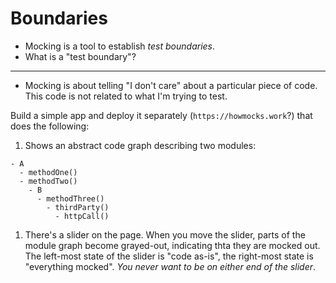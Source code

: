 # Boundaries

- Mocking is a tool to establish _test boundaries_.
- What is a "test boundary"?

---

- Mocking is about telling "I don't care" about a particular piece of code. This code is not related to what I'm trying to test.

Build a simple app and deploy it separately (`https://howmocks.work`?) that does the following:

1. Shows an abstract code graph describing two modules:

```
- A
  - methodOne()
  - methodTwo()
    - B
      - methodThree()
        - thirdParty()
          - httpCall()
```

1. There's a slider on the page. When you move the slider, parts of the module graph become grayed-out, indicating thta they are mocked out. The left-most state of the slider is "code as-is", the right-most state is "everything mocked". _You never want to be on either end of the slider_.
